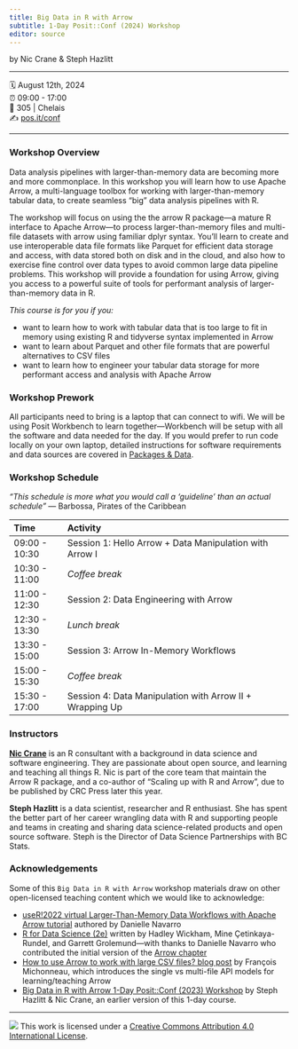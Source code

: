 ```yaml
---
title: Big Data in R with Arrow
subtitle: 1-Day Posit::Conf (2024) Workshop
editor: source
---
```


by Nic Crane & Steph Hazlitt

------------------------------------------------------------------------

🗓️ August 12th, 2024\
⏰ 09:00 - 17:00\
🏨 305 | Chelais\
✍️ [pos.it/conf](http://pos.it/conf)

------------------------------------------------------------------------

### Workshop Overview

Data analysis pipelines with larger-than-memory data are becoming more and more commonplace. In this workshop you will learn how to use Apache Arrow, a multi-language toolbox for working with larger-than-memory tabular data, to create seamless "big" data analysis pipelines with R.

The workshop will focus on using the the arrow R package---a mature R interface to Apache Arrow---to process larger-than-memory files and multi-file datasets with arrow using familiar dplyr syntax. You'll learn to create and use interoperable data file formats like Parquet for efficient data storage and access, with data stored both on disk and in the cloud, and also how to exercise fine control over data types to avoid common large data pipeline problems. This workshop will provide a foundation for using Arrow, giving you access to a powerful suite of tools for performant analysis of larger-than-memory data in R.

*This course is for you if you:*

-   want to learn how to work with tabular data that is too large to fit in memory using existing R and tidyverse syntax implemented in Arrow
-   want to learn about Parquet and other file formats that are powerful alternatives to CSV files
-   want to learn how to engineer your tabular data storage for more performant access and analysis with Apache Arrow

### Workshop Prework

All participants need to bring is a laptop that can connect to wifi. We will be using Posit Workbench to learn together---Workbench will be setup with all the software and data needed for the day. If you would prefer to run code locally on your own laptop, detailed instructions for software requirements and data sources are covered in [Packages & Data](setup.qmd).


### Workshop Schedule

*"This schedule is more what you would call a 'guideline' than an actual schedule"* --- Barbossa, Pirates of the Caribbean

| Time          | Activity                                                     |
|:--------------|:-------------------------------------------------------------|
| 09:00 - 10:30 | Session 1: Hello Arrow + Data Manipulation with Arrow I      |
| 10:30 - 11:00 | *Coffee break*                                               |
| 11:00 - 12:30 | Session 2: Data Engineering with Arrow                       |
| 12:30 - 13:30 | *Lunch break*                                                |
| 13:30 - 15:00 | Session 3: Arrow In-Memory Workflows                         |
| 15:00 - 15:30 | *Coffee break*                                               |
| 15:30 - 17:00 | Session 4: Data Manipulation with Arrow II + Wrapping Up     |



### Instructors

[**Nic Crane**](https://niccrane.com) is an R consultant with a background in data science and software engineering. They are passionate about open source, and learning and teaching all things R. Nic is part of the core team that maintain the Arrow R package, and a co-author of "Scaling up with R and Arrow", due to be published by CRC Press later this year.

**Steph Hazlitt** is a data scientist, researcher and R enthusiast. She has spent the better part of her career wrangling data with R and supporting people and teams in creating and sharing data science-related products and open source software. Steph is the Director of Data Science Partnerships with BC Stats.

### Acknowledgements

Some of this `Big Data in R with Arrow` workshop materials draw on other open-licensed teaching content which we would like to acknowledge:

-   [useR!2022 virtual Larger-Than-Memory Data Workflows with Apache Arrow tutorial](https://github.com/djnavarro/arrow-user2022) authored by Danielle Navarro
-   [R for Data Science (2e)](https://r4ds.hadley.nz/) written by Hadley Wickham, Mine Çetinkaya-Rundel, and Garrett Grolemund---with thanks to Danielle Navarro who contributed the initial version of the [Arrow chapter](https://r4ds.hadley.nz/arrow)
-   [How to use Arrow to work with large CSV files? blog post](https://francoismichonneau.net/2022/10/import-big-csv/) by François Michonneau, which introduces the single vs multi-file API models for learning/teaching Arrow
-   [Big Data in R with Arrow 1-Day Posit::Conf (2023) Workshop](https://posit-conf-2023.github.io/arrow/) by Steph Hazlitt & Nic Crane, an earlier version of this 1-day course.

------------------------------------------------------------------------

![](https://i.creativecommons.org/l/by/4.0/88x31.png) This work is licensed under a [Creative Commons Attribution 4.0 International License](https://creativecommons.org/licenses/by/4.0/).
